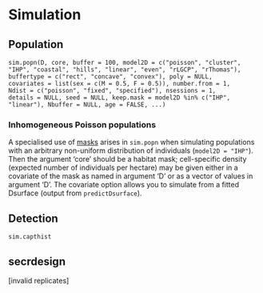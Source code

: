 # Simulation {#Simulation}

## Population
\index{Simulation, population}

`sim.popn(D, core, buffer = 100, model2D = c("poisson", "cluster", 
    "IHP", "coastal", "hills", "linear", "even", "rLGCP", "rThomas"), 
    buffertype = c("rect", "concave", "convex"), poly = NULL, 
    covariates = list(sex = c(M = 0.5, F = 0.5)), number.from = 1, 
    Ndist = c("poisson", "fixed", "specified"), nsessions = 1, 
    details = NULL, seed = NULL, keep.mask = model2D %in% c("IHP", 
        "linear"), Nbuffer = NULL, age = FALSE, ...)` 
        
### Inhomogeneous Poisson populations

A specialised use of [masks](#Habitat) arises in `sim.popn` when simulating populations with an arbitrary non-uniform distribution of individuals (`model2D = "IHP"`). Then the argument 'core' should be a habitat mask; cell-specific density (expected number of individuals per hectare) may be given either in a covariate of the mask as named in argument 'D' or as a vector of values in argument 'D'. The covariate option allows you to simulate from a fitted Dsurface (output from `predictDsurface`).

## Detection
\index{Simulation, detection}

`sim.capthist`

## **secrdesign**
\index{Simulation, model fitting}

[invalid replicates]
